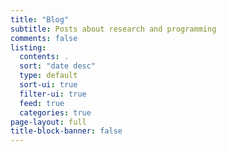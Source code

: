 ```yaml
---
title: "Blog"
subtitle: Posts about research and programming
comments: false
listing:
  contents: .
  sort: "date desc"
  type: default
  sort-ui: true
  filter-ui: true
  feed: true
  categories: true
page-layout: full
title-block-banner: false
---
```

